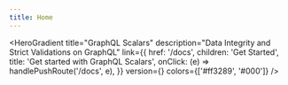 ```yaml
---
title: Home
---
```



<HeroGradient
  title="GraphQL Scalars"
  description="Data Integrity and Strict Validations on GraphQL"
  link={{
    href: '/docs',
    children: 'Get Started',
    title: 'Get started with GraphQL Scalars',
    onClick: (e) => handlePushRoute('/docs', e),
  }}
  version={<NPMBadge name="graphql-scalars" />}
  colors={['#ff3289', '#000']}
/>
